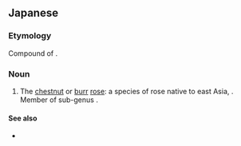==Japanese==
{{ja-kanjitab}}

===Etymology===
Compound of {{compound|lang=ja|sort=いざよいばら|十六夜|tr1=izayoi|t1=16th of the lunar month|薔薇|tr2=bara|t2=rose}}.

===Noun===
{{ja-noun|いざよい ばら}}

# The [[chestnut]] or [[burr]] [[rose]]: a species of rose native to east Asia, {{m|en|Rosa roxburghii}}. Member of sub-genus {{m|en|Platyrhodon}}.

====See also====
* {{pedialite|List of Rosa species|List of ''Rosa'' species}}